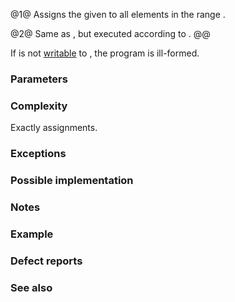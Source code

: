 {{cpp/title|fill}}
{{cpp/algorithm/navbar}}
{{dcl begin}}
{{dcl header|algorithm}}
{{dcl rev begin|num=1}}
{{dcla|anchor=1|constexpr=c++20|until=c++26|
template&lt; class ForwardIt, class T &gt;
void fill( ForwardIt first, ForwardIt last, const T&amp; value );
}}
{{dcl|since=c++26|1=
template&lt; class ForwardIt, class T = typename std::iterator_traits
                                         &lt;ForwardIt&gt;::value_type &gt;
constexpr void fill( ForwardIt first, ForwardIt last,
                     const T&amp; value );
}}
{{dcl rev end}}
{{dcl rev begin|num=2}}
{{dcl|since=c++17|until=c++26|
template&lt; class ExecutionPolicy, class ForwardIt, class T &gt;
void fill( ExecutionPolicy&amp;&amp; policy,
           ForwardIt first, ForwardIt last, const T&amp; value );
}}
{{dcl|since=c++26|1=
template&lt; class ExecutionPolicy,
          class ForwardIt, class T = typename std::iterator_traits
                                         &lt;ForwardIt&gt;::value_type &gt;
void fill( ExecutionPolicy&amp;&amp; policy,
           ForwardIt first, ForwardIt last, const T&amp; value );
}}
{{dcl rev end}}
{{dcl end}}

@1@ Assigns the given {{c|value}} to all elements in the range {{range|first|last}}.

@2@ Same as {{v|1}}, but executed according to {{c|policy}}.
@@ {{cpp/algorithm/parallel overload precondition}}

If {{c|value}} is not [[cpp/iterator#Types and writability|writable]] to {{c|first}}, the program is ill-formed.

===Parameters===
{{par begin}}
{{par|first, last|the range of elements to modify}}
{{par|value|the value to be assigned}}
{{par exec pol}}
{{par hreq}}
{{par req named|ForwardIt|ForwardIterator}}
{{par end}}

===Complexity===
Exactly {{c|std::distance(first, last)}} assignments.

===Exceptions===
{{cpp/algorithm/parallel exceptions reporting behavior|singular=yes}}

===Possible implementation===
{{eq impl|ver1=1|title1=fill|1=
template&lt;class ForwardIt,
         class T = typename std::iterator_traits&lt;ForwardIt&gt;::value_type&gt;
void fill(ForwardIt first, ForwardIt last, const T&amp; value)
{
    for (; first != last; ++first)
        *first = value;
}
}}

===Notes===
{{feature test macro|__cpp_lib_algorithm_default_value_type|value=202403|std=C++26|[[cpp/language/list initialization|List-initialization]] for algorithms {{vl|1,2}}}}

===Example===
{{example
|code=
#include &lt;algorithm&gt;
#include &lt;complex&gt;
#include &lt;iostream&gt;
#include &lt;vector&gt;

void println(const auto&amp; seq)
{
    for (const auto&amp; e : seq)
        std::cout &lt;&lt; e &lt;&lt; ' ';
    std::cout &lt;&lt; '\n';
}

int main()
{
    std::vector&lt;int&gt; v{0, 1, 2, 3, 4, 5, 6, 7, 8};
    println(v);
    
    // set all of the elements to 8
    std::fill(v.begin(), v.end(), 8);
    println(v);

    std::vector&lt;std::complex&lt;double&gt;&gt; nums{&lt;!----&gt;{1, 3}, {2, 2}, {4, 8}&lt;!----&gt;};
    println(nums);
    #ifdef __cpp_lib_algorithm_default_value_type
        std::fill(nums.begin(), nums.end(), {4, 2});
    #else
        std::fill(nums.begin(), nums.end(), std::complex&lt;double&gt;{4, 2});
    #endif
    println(nums);
}
|output=
0 1 2 3 4 5 6 7 8
8 8 8 8 8 8 8 8 8
(1,3) (2,2) (4,8) 
(4,2) (4,2) (4,2)
}}

===Defect reports===
{{dr list begin}}
{{dr list item|wg=lwg|dr=283|std=C++98|before={{tt|T}} was required to be {{named req|CopyAssignable}}, but&lt;br&gt;{{tt|T}} is not always writable to {{tt|ForwardIt}}|after=required to be writable instead}}
{{dr list end}}

===See also===
{{dsc begin}}
{{dsc inc|cpp/algorithm/dsc fill_n}}
{{dsc inc|cpp/algorithm/dsc copy}}
{{dsc inc|cpp/algorithm/dsc generate}}
{{dsc inc|cpp/algorithm/dsc transform}}
{{dsc inc|cpp/algorithm/ranges/dsc fill}}
{{dsc end}}

{{langlinks|de|es|fr|it|ja|pt|ru|zh}}